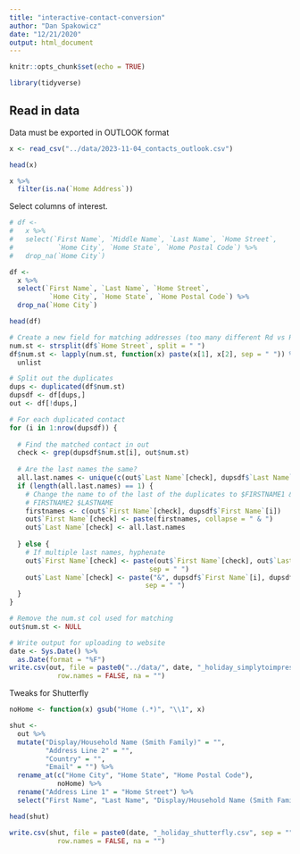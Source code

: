 ```yaml
---
title: "interactive-contact-conversion"
author: "Dan Spakowicz"
date: "12/21/2020"
output: html_document
---
```


```r
knitr::opts_chunk$set(echo = TRUE)

library(tidyverse)
```

## Read in data

Data must be exported in OUTLOOK format

```r
x <- read_csv("../data/2023-11-04_contacts_outlook.csv")

head(x)

```

```r
x %>%
  filter(is.na(`Home Address`))
```



Select columns of interest.

```r
# df <- 
#   x %>%
#   select(`First Name`, `Middle Name`, `Last Name`, `Home Street`, 
#           `Home City`, `Home State`, `Home Postal Code`) %>%
#   drop_na(`Home City`)

df <- 
  x %>%
  select(`First Name`, `Last Name`, `Home Street`,
          `Home City`, `Home State`, `Home Postal Code`) %>%
  drop_na(`Home City`)

head(df)
```

```r
# Create a new field for matching addresses (too many different Rd vs Rd. vs Road etc)
num.st <- strsplit(df$`Home Street`, split = " ")
df$num.st <- lapply(num.st, function(x) paste(x[1], x[2], sep = " ")) %>%
  unlist

# Split out the duplicates
dups <- duplicated(df$num.st)
dupsdf <- df[dups,]
out <- df[!dups,]

# For each duplicated contact
for (i in 1:nrow(dupsdf)) {
  
  # Find the matched contact in out
  check <- grep(dupsdf$num.st[i], out$num.st)
  
  # Are the last names the same?
  all.last.names <- unique(c(out$`Last Name`[check], dupsdf$`Last Name`[i]))
  if (length(all.last.names) == 1) {
    # Change the name to of the last of the duplicates to $FIRSTNAME1 & 
    # FIRSTNAME2 $LASTNAME
    firstnames <- c(out$`First Name`[check], dupsdf$`First Name`[i])
    out$`First Name`[check] <- paste(firstnames, collapse = " & ")
    out$`Last Name`[check] <- all.last.names
    
  } else {
    # If multiple last names, hyphenate
    out$`First Name`[check] <- paste(out$`First Name`[check], out$`Last Name`[check], 
                                   sep = " ")
    out$`Last Name`[check] <- paste("&", dupsdf$`First Name`[i], dupsdf$`Last Name`[i],
                                  sep = " ")
  }
} 

# Remove the num.st col used for matching
out$num.st <- NULL

```

```r
# Write output for uploading to website
date <- Sys.Date() %>%
  as.Date(format = "%F")
write.csv(out, file = paste0("../data/", date, "_holiday_simplytoimpress.csv", sep = ""),
            row.names = FALSE, na = "")
```

Tweaks for Shutterfly

```r
noHome <- function(x) gsub("Home (.*)", "\\1", x)

shut <- 
  out %>%
  mutate("Display/Household Name (Smith Family)" = "",
         "Address Line 2" = "",
         "Country" = "", 
         "Email" = "") %>%
  rename_at(c("Home City", "Home State", "Home Postal Code"),
            noHome) %>%
  rename("Address Line 1" = "Home Street") %>%
  select("First Name", "Last Name", "Display/Household Name (Smith Family)", "Address Line 1", "Address Line 2", "City", "State", "Postal Code", "Country", "Email")

head(shut)
```

```r
write.csv(shut, file = paste0(date, "_holiday_shutterfly.csv", sep = ""),
            row.names = FALSE, na = "")
```

